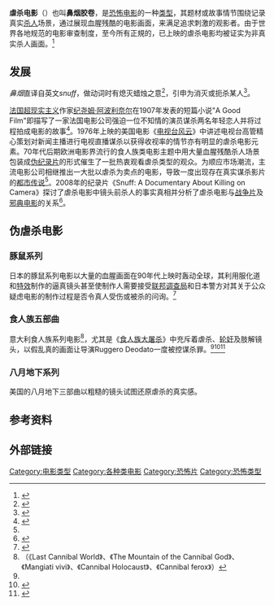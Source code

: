 '''虐杀电影'''（{{lang-en|Snuff film}}）也叫'''鼻烟胶卷'''，是[[恐怖电影|恐怖电影]]的一种[[电影类型|类型]]，其题材或故事情节围绕记录真实[[杀人|杀人]]场景，通过展现血腥残酷的电影画面，来满足追求刺激的观影者。由于世界各地规范的电影审查制度，至今所有正規的，已上映的虐杀电影均被证实为非真实杀人画面。<ref name=snopes>{{Cite web |title=Snuff films false |url=http://www.snopes.com/horrors/madmen/snuff.asp |date=2006-10-31 |language=en |accessdate=2020-08-09 |archive-date=2020-01-23 |archive-url=https://web.archive.org/web/20200123023414/https://www.snopes.com/fact-check/a-pinch-of-snuff/ |dead-url=no }}</ref>

==发展==
''鼻烟''直译自英文''snuff''，做动词时有熄灭蜡烛之意<ref>{{Cite web|website=dictionary.cambridge.org|title=剑桥英汉词snuff|url=https://dictionary.cambridge.org/zhs/%E8%AF%8D%E5%85%B8/%E8%8B%B1%E8%AF%AD-%E6%B1%89%E8%AF%AD-%E7%AE%80%E4%BD%93/snuff|access-date=2020-08-02}}</ref>，引申为消灭或扼杀某人<ref>{{Cite web|website=dictionary.cambridge.org|title=剑桥英汉词典snuff sb out|url=https://dictionary.cambridge.org/zhs/%E8%AF%8D%E5%85%B8/%E8%8B%B1%E8%AF%AD-%E6%B1%89%E8%AF%AD-%E7%AE%80%E4%BD%93/snuff-sb-out|access-date=2020-08-02|archive-date=2015-11-28|archive-url=https://web.archive.org/web/20151128012345/http://dictionary.cambridge.org/zhs/%E8%AF%8D%E5%85%B8/%E8%8B%B1%E8%AF%AD-%E6%B1%89%E8%AF%AD-%E7%AE%80%E4%BD%93/snuff-sb-out|dead-url=no}}</ref>。

[[法国|法国]][[超现实主义|超现实主义]]作家[[纪尧姆·阿波利奈尔|纪尧姆·阿波利奈尔]]在1907年发表的短篇小说"A Good Film"即描写了一家法国电影公司强迫一位不知情的演员谋杀两名年轻恋人并将过程拍成电影的故事<ref>{{cite book|last=Wild|first=Jennifer|year=2015|title=The Parisian Avant-Garde in the Age of Cinema, 1900-1923|trans-title=1900-1923电影时代的巴黎先锋派|url=https://www.google.com/books/edition/_/-7owDwAAQBAJ?hl=zh|language=en|publisher=University of California Press|isbn=9780520279896}}</ref>。1976年上映的美国电影《[[电视台风云|电视台风云]]》中讲述电视台高管精心策划对新闻主播进行电视直播谋杀以获得收视率的情节亦有明显的虐杀电影元素。70年代后期欧洲电影界流行的食人族类电影主题中用大量血腥残酷杀人场景包装成[[伪纪录片|伪纪录片]]的形式催生了一批热衷观看虐杀类型的观众。为顺应市场潮流，主流电影公司相继推出一大批以虐杀为卖点的电影，导致一度出现存在真实谋杀影片的[[都市传说|都市传说]]<ref name=snopes/>。2008年的纪录片《Snuff: A Documentary About Killing on Camera》探讨了虐杀电影中镜头前杀人的事实真相并分析了虐杀电影与[[战争片|战争片]]及[[邪典电影|邪典电影]]的关系<ref>{{Cite web|website=IMDB|title=Snuff: A Documentary About Killing on Camera (2008)|url=https://www.imdb.com/title/tt1237926/?ref_=ttpl_pl_tt|access-date=2020-08-02}}</ref>。

==伪虐杀电影==
===豚鼠系列===
{{Main article|豚鼠系列}}
日本的豚鼠系列电影以大量的血腥画面在90年代上映时轰动全球，其利用服化道和[[特效|特效]]制作的逼真镜头甚至使制作人需要接受[[联邦调查局|联邦调查局]]和日本警方对其关于公众疑虑电影的制作过程是否令真人受伤或被杀的问询。<ref name=sina>{{Cite web|title=恐怖片效果逼真被调查，罪犯高调出演电影被捕，盘点5个幕后故事|url=https://k.sina.cn/article_6812143811_1960910c300100nbbf.html|date=2020-04-09}}</ref>

===食人族五部曲===
意大利食人族系列电影<ref>（《Last Cannibal World》、《The Mountain of the Cannibal God》、《Mangiati vivi》、《Cannibal Holocaust》、《Cannibal ferox》）</ref>，尤其是《[[食人族大屠杀|食人族大屠杀]]》中充斥着虐杀、[[轮奸|轮奸]]及肢解镜头，以假乱真的画面让导演Ruggero Deodato一度被控谋杀罪。<ref name=sina/><ref>{{Cite web|title=評／經典血腥禁片《食人族大屠殺》：視覺衝擊外的人性省思|agency=三立新闻网|url=https://www.setn.com/News.aspx?NewsID=164231|date=2016-07-14|access-date=2020-08-09|archive-date=2020-10-19|archive-url=https://web.archive.org/web/20201019003214/https://www.setn.com/News.aspx?NewsID=164231|dead-url=no}}</ref><ref>{{Cite web|title=食人族大屠殺｜殺人分屍場面極真實 導演被控謀殺及淫穢等罪|author=王誦賢|website=香港01|url=https://www.hk01.com/%E9%9B%BB%E5%BD%B1/475674/%E9%A3%9F%E4%BA%BA%E6%97%8F%E5%A4%A7%E5%B1%A0%E6%AE%BA-%E6%AE%BA%E4%BA%BA%E5%88%86%E5%B1%8D%E5%A0%B4%E9%9D%A2%E6%A5%B5%E7%9C%9F%E5%AF%A6-%E5%B0%8E%E6%BC%94%E8%A2%AB%E6%8E%A7%E8%AC%80%E6%AE%BA%E5%8F%8A%E6%B7%AB%E7%A9%A2%E7%AD%89%E7%BD%AA|date=2020-07-26|access-date=2020-08-09|archive-date=2020-09-23|archive-url=https://web.archive.org/web/20200923105214/https://www.hk01.com/%E9%9B%BB%E5%BD%B1/475674/%E9%A3%9F%E4%BA%BA%E6%97%8F%E5%A4%A7%E5%B1%A0%E6%AE%BA-%E6%AE%BA%E4%BA%BA%E5%88%86%E5%B1%8D%E5%A0%B4%E9%9D%A2%E6%A5%B5%E7%9C%9F%E5%AF%A6-%E5%B0%8E%E6%BC%94%E8%A2%AB%E6%8E%A7%E8%AC%80%E6%AE%BA%E5%8F%8A%E6%B7%AB%E7%A9%A2%E7%AD%89%E7%BD%AA|dead-url=no}}</ref>

===八月地下系列===
美国的八月地下三部曲以粗糙的镜头试图还原虐杀的真实感。


==参考资料==
{{Reflist|2}}

==外部链接==
{{column|2|
*{{Imdb title|0072184|Snuff}}
*{{Imdb title|1237926|Snuff: A Documentary About Killing on Camera}}
*{{Imdb title|00074958|电视台风云}}
*{{Imdb title|0161634|恶魔实验}}
*{{Imdb title|0161635|血肉之花}}
* {{Imdb title|0161638|下水道的美人鱼}}
* {{Imdb title|0161633|圣母机器人}}
* {{Imdb title|0161639|恶魔女医生}}
* {{IMDb title|0078935|食人族大屠殺}}
* {{IMDb title|0412467|八月地下}}
}}

{{Film genres}}

[[Category:电影类型|Category:电影类型]]
[[Category:各种类电影|Category:各种类电影]]
[[Category:恐怖片|Category:恐怖片]]
[[Category:恐怖类型|Category:恐怖类型]]